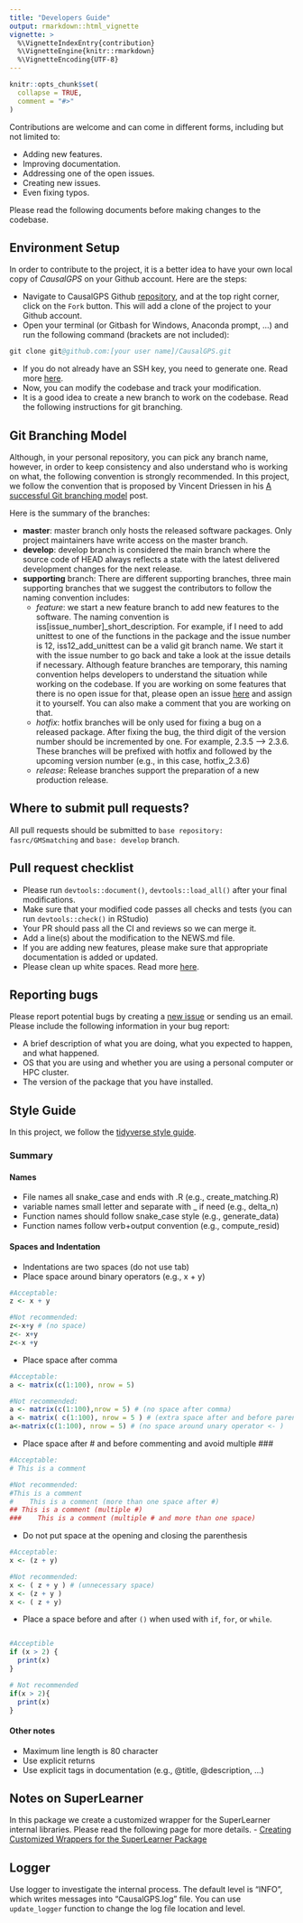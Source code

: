 ```yaml
---
title: "Developers Guide"
output: rmarkdown::html_vignette
vignette: >
  %\VignetteIndexEntry{contribution}
  %\VignetteEngine{knitr::rmarkdown}
  %\VignetteEncoding{UTF-8}
---
```


```r
knitr::opts_chunk$set(
  collapse = TRUE,
  comment = "#>"
)
```

Contributions are welcome and can come in different forms, including but not limited to:
 
- Adding new features.
- Improving documentation.
- Addressing one of the open issues.
- Creating new issues.
- Even fixing typos.

Please read the following documents before making changes to the codebase.

## Environment Setup

In order to contribute to the project, it is a better idea to have your own local copy of  _CausalGPS_ on your Github account. Here are the steps:

- Navigate to CausalGPS Github [repository](https://github.com/fasrc/CausalGPS), and at the top right corner, click on the `Fork` button. This will add a clone of the project to your Github account.
- Open your terminal (or Gitbash for Windows, Anaconda prompt, ...) and run the following command  (brackets are not included):

```S
git clone git@github.com:[your user name]/CausalGPS.git
```
- If you do not already have an SSH key, you need to generate one. Read more [here](https://docs.github.com/en/github-ae@latest/github/authenticating-to-github/generating-a-new-ssh-key-and-adding-it-to-the-ssh-agent).
- Now, you can modify the codebase and track your modification.
- It is a good idea to create a new branch to work on the codebase. Read the following instructions for git branching.

## Git Branching Model

Although, in your personal repository, you can pick any branch name, however, in order to keep consistency and also understand who is working on what, the following convention is strongly recommended.  In this project, we follow the convention that is proposed by Vincent Driessen in his [A successful Git branching model](https://nvie.com/posts/a-successful-git-branching-model/) post.

Here is the summary of the branches:

- **master**: master branch only hosts the released software packages. Only project maintainers have write access on the master branch.
- **develop**: develop branch is considered the main branch where the source code of HEAD always reflects a state with the latest delivered development changes for the next release.
- **supporting** branch: There are different supporting branches, three main supporting branches that we suggest the contributors to follow the naming convention includes:
  - *feature*: we start a new feature branch to add new features to the software. The naming convention is iss[issue_number]_short_description. For example, if I need to add unittest to one of the functions in the package and the issue number is 12, iss12_add_unittest can be a valid git branch name. We start it with the issue number to go back and take a look at the issue details if necessary. Although feature branches are temporary, this naming convention helps developers to understand the situation while working on the codebase. If you are working on some features that there is no open issue for that, please open an issue [here](https://github.com/fasrc/CausalGPS/issues) and assign it to yourself. You can also make a comment that you are working on that. 
  - *hotfix*: hotfix branches will be only used for fixing a bug on a released package. After fixing the bug, the third digit of the version number should be incremented by one. For example, 2.3.5 –> 2.3.6. These branches will be prefixed with hotfix and followed by the upcoming version number (e.g., in this case, hotfix_2.3.6)
  - *release*: Release branches support the preparation of a new production release.

## Where to submit pull requests?

All pull requests should be submitted to `base repository: fasrc/GMSmatching` and `base: develop` branch.

## Pull request checklist

- Please run `devtools::document()`, `devtools::load_all()` after your final modifications.
- Make sure that your modified code passes all checks and tests (you can run `devtools::check()` in RStudio)
- Your PR should pass all the CI and reviews so we can merge it.
- Add a line(s) about the modification to the NEWS.md file.
- If you are adding new features, please make sure that appropriate documentation is added or updated.
- Please clean up white spaces. Read more [here](https://softwareengineering.stackexchange.com/questions/121555/why-is-trailing-whitespace-a-big-deal).

## Reporting bugs

Please report potential bugs by creating a [new issue](https://github.com/fasrc/CausalGPS/issues) or sending us an email. Please include the following information in your bug report:

- A brief description of what you are doing, what you expected to happen, and what happened. 
- OS that you are using and whether you are using a personal computer or HPC cluster. 
- The version of the package that you have installed.

## Style Guide

In this project, we follow the [tidyverse style guide](https://style.tidyverse.org/). 

### Summary

#### Names

- File names all snake_case and ends with .R (e.g., create_matching.R)
- variable names small letter and separate with _ if need (e.g., delta_n)
- Function names should follow snake_case style (e.g., generate_data)
- Function names follow verb+output convention (e.g., compute_resid)

#### Spaces and Indentation

- Indentations are two spaces (do not use tab)
- Place space around binary operators (e.g., x + y)

```R
#Acceptable:
z <- x + y

#Not recommended:
z<-x+y # (no space)
z<- x+y
z<-x +y
```

- Place space after comma

```R
#Acceptable:
a <- matrix(c(1:100), nrow = 5)

#Not recommended:
a <- matrix(c(1:100),nrow = 5) # (no space after comma)
a <- matrix( c(1:100), nrow = 5 ) # (extra space after and before parentheses)
a<-matrix(c(1:100), nrow = 5) # (no space around unary operator <- )
```

- Place space after # and before commenting and avoid multiple ###

```R
#Acceptable:
# This is a comment

#Not recommended:
#This is a comment
#    This is a comment (more than one space after #)
## This is a comment (multiple #)
###    This is a comment (multiple # and more than one space)
```

- Do not put space at the opening and closing the parenthesis

```R
#Acceptable:
x <- (z + y)

#Not recommended:
x <- ( z + y ) # (unnecessary space)
x <- (z + y )
x <- ( z + y)
```

- Place a space before and after `()` when used with `if`, `for`, or `while`.

```R

#Acceptible
if (x > 2) {
  print(x)
}

# Not recommended
if(x > 2){
  print(x)
}
```

#### Other notes

- Maximum line length is 80 character
- Use explicit returns
- Use explicit tags in documentation (e.g., @title, @description, ...)

## Notes on SuperLearner

In this package we create a customized wrapper for the SuperLearner internal libraries. Please read the following page for more details.
- [Creating Customized Wrappers for the SuperLearner Package](notes_on_superlearner.md)

## Logger

Use logger to investigate the internal process. The default level is "INFO", which writes messages into "CausalGPS.log" file. You can 
use `update_logger` function to change the log file location and level. 

